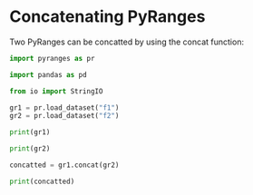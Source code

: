 # Concatenating PyRanges

Two PyRanges can be concatted by using the concat function:

```python
import pyranges as pr

import pandas as pd

from io import StringIO

gr1 = pr.load_dataset("f1")
gr2 = pr.load_dataset("f2")

print(gr1)

print(gr2)

concatted = gr1.concat(gr2)

print(concatted)
```
